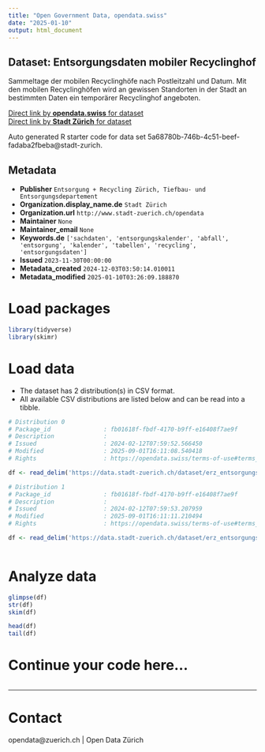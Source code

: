 ```yaml
---
title: "Open Government Data, opendata.swiss"
date: "2025-01-10"
output: html_document
---
```


## Dataset: Entsorgungsdaten mobiler Recyclinghof

Sammeltage der mobilen Recyclinghöfe nach Postleitzahl und Datum. 
Mit den mobilen Recyclinghöfen wird an gewissen Standorten in der Stadt an bestimmten Daten ein temporärer Recyclinghof angeboten.

[Direct link by **opendata.swiss** for dataset](https://opendata.swiss/de/dataset/entsorgungsdaten-mobiler-recyclinghof)<br>
[Direct link by **Stadt Zürich** for dataset](https://data.stadt-zuerich.ch/dataset/erz_entsorgungskalender_mobiler_recyclinghof)

Auto generated R starter code for data set 5a68780b-746b-4c51-beef-fadaba2fbeba@stadt-zurich.

## Metadata

- **Publisher** `Entsorgung + Recycling Zürich, Tiefbau- und Entsorgungsdepartement`
- **Organization.display_name.de** `Stadt Zürich`
- **Organization.url** `http://www.stadt-zuerich.ch/opendata`
- **Maintainer** `None`
- **Maintainer_email** `None`
- **Keywords.de** `['sachdaten', 'entsorgungskalender', 'abfall', 'entsorgung', 'kalender', 'tabellen', 'recycling', 'entsorgungsdaten']`
- **Issued** `2023-11-30T00:00:00`
- **Metadata_created** `2024-12-03T03:50:14.010011`
- **Metadata_modified** `2025-01-10T03:26:09.188870`


# Load packages

```r

library(tidyverse)
library(skimr)

```

# Load data

-   The dataset has 2 distribution(s) in CSV format.
-   All available CSV distributions are listed below and can be read into a tibble.

```r

# Distribution 0
# Package_id               : fb01618f-fbdf-4170-b9ff-e16408f7ae9f
# Description              : 
# Issued                   : 2024-02-12T07:59:52.566450
# Modified                 : 2025-09-01T16:11:08.540418
# Rights                   : https://opendata.swiss/terms-of-use#terms_open

df <- read_delim('https://data.stadt-zuerich.ch/dataset/erz_entsorgungskalender_mobiler_recyclinghof/download/mobiler_recyclinghof_2024.csv')

# Distribution 1
# Package_id               : fb01618f-fbdf-4170-b9ff-e16408f7ae9f
# Description              : 
# Issued                   : 2024-02-12T07:59:53.207959
# Modified                 : 2025-09-01T16:11:11.210494
# Rights                   : https://opendata.swiss/terms-of-use#terms_open

df <- read_delim('https://data.stadt-zuerich.ch/dataset/erz_entsorgungskalender_mobiler_recyclinghof/download/mobiler_recyclinghof_2025.csv')



```

# Analyze data

```r

glimpse(df)
str(df)
skim(df)

head(df)
tail(df)

```

# Continue your code here...

```r

```

------------------------------------------------------------------------

# Contact

opendata@zuerich.ch | Open Data Zürich
